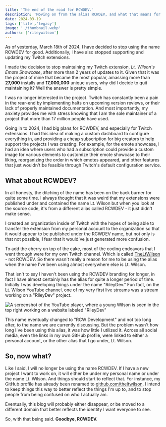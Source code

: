 ```yaml
---
title: 'The end of the road for RCWDEV.'
description: 'Moving on from the alias RCWDEV, and what that means for future projects.'
date: 2024-03-19
tags: ['life','legacy']
image: './thumbnail.webp'
authors: ['rileywilson']
---
```


As of yesterday, March 18th of 2024, I have decided to stop using the name RCWDEV for good. Additionally, I have also stopped supporting and updating my Twitch extensions.

I made the decision to stop maintaining my Twitch extension, *Lt. Wilson's Emote Showcase*, after more than 2 years of updates to it. Given that it was the project of mine that became the most popular, amassing more than **27,000** installs and **17,000,000** unique users, why did I decide to quit maintaining it? Well the answer is pretty simple.

I was no longer interested in the project. Twitch has constantly been a pain in the rear-end by implementing halts on upcoming version reviews, or their lack of properly maintained documentation. And most importantly, my anxiety provides me with stress knowing that I am the sole maintainer of a project that more than 17 million people have used.

Going in to 2024, I had big plans for RCWDEV, and especially for Twitch extensions. I had this idea of making a custom dashboard to configure everything in, and providing a cheap subscription for big creators to help support the projects I was creating. For example, for the emote showcase, I had an idea where users who had a subscription could provide a custom image for various elements to customize their emote showcase to their liking, reorganizing the order in which emotes appeared, and other features that just wouldn't be feasible through Twitch's default configuration service.

## What about RCWDEV?

In all honesty, the ditching of the name has been on the back burner for quite some time. I always thought that it was weird that my extensions were published under and contained the name Lt. Wilson but when you look at the source code, it's from a different alias called RCWDEV - it just didn't make sense.

I created an organization inside of Twitch with the hopes of being able to transfer the extension from my personal account to the organization so that it would appear to be published under the RCWDEV name, but not only is that not possible, I fear that it would've just generated more confusion.

To add the cherry on top of the cake, most of the coding endeavors that I went through were for my own Twitch channel. Which is called [TheLtWilson](https://twitch.tv/theltwilson) - not RCWDEV. So there wasn't really a reason for me to be using the alias when the name I've been using almost everywhere else is Lt. Wilson.

That isn't to say I haven't been using the RCWDEV branding for longer, in fact I have almost certainly has the alias for quite a longer period of time. Initially I was developing things under the name "RileyDev." Fun fact, on the Lt. Wilson YouTube channel, one of my very first live streams was a stream working on a "RileyDev" project.

![A screenshot of the YouTube player, where a young Wilson is seen in the top right working on a website labeled "RileyDev"](https://utfs.io/f/1HXxpZGmqtvTEgks7w73xtRmlsMHZ8b7wIDF0jeTafkcGWyY)

This name eventually changed to "RCW Development" and not too long after, to the name we are currently discussing. But the problem wasn't how long I've been using this alias, it was how little I utilized it. Across all social media, even the links in my own GitHub profile, were linked to either a personal account, or the other alias that I go under, Lt. Wilson.

## So, now what?

Like I said, I will no longer be using the name RCWDEV. If I have a new project I want to work on, it will either be under my personal name or under the name Lt. Wilson. And things should start to reflect that. For instance, my GitHub profile has already been renamed to [github.com/theltwilson](https://github.com/theltwilson). I intend to keep things this way to better reflect the things I'm up to, and to stop people from being confused on who I actually am.

Eventually, this blog will probably either disappear, or be moved to a different domain that better reflects the identity I want everyone to see.

So, with that being said. **Goodbye, RCWDEV.**